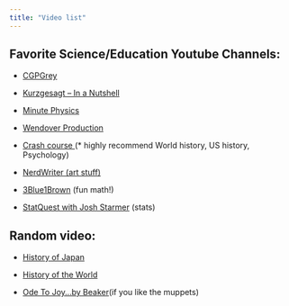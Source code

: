 ```yaml
---
title: "Video list"
---
```


## Favorite Science/Education Youtube Channels:

-   [CGPGrey](https://www.youtube.com/channel/UC2C_jShtL725hvbm1arSV9w)

-   [Kurzgesagt -- In a Nutshell](https://www.youtube.com/channel/UCsXVk37bltHxD1rDPwtNM8Q)

-   [Minute Physics](https://www.youtube.com/user/minutephysics/)

-   [Wendover Production](https://www.youtube.com/channel/UC9RM-iSvTu1uPJb8X5yp3EQ)

-   [Crash course ](https://www.youtube.com/@crashcourse)(\* highly recommend World history, US history, Psychology)

-   [NerdWriter (art stuff)](https://www.youtube.com/channel/UCJkMlOu7faDgqh4PfzbpLdg)

-   [3Blue1Brown](https://www.youtube.com/@3blue1brown/videos) (fun math!)

-   [StatQuest with Josh Starmer ](https://www.youtube.com/@statquest) (stats)

## Random video:

-   [History of Japan](https://www.youtube.com/watch?v=Mh5LY4Mz15o)

-   [History of the World](https://www.youtube.com/watch?v=xuCn8ux2gbs&t=584s)

-   [Ode To Joy...by Beaker](https://www.youtube.com/watch?v=xpcUxwpOQ_A&t=7s)(if you like the muppets)
